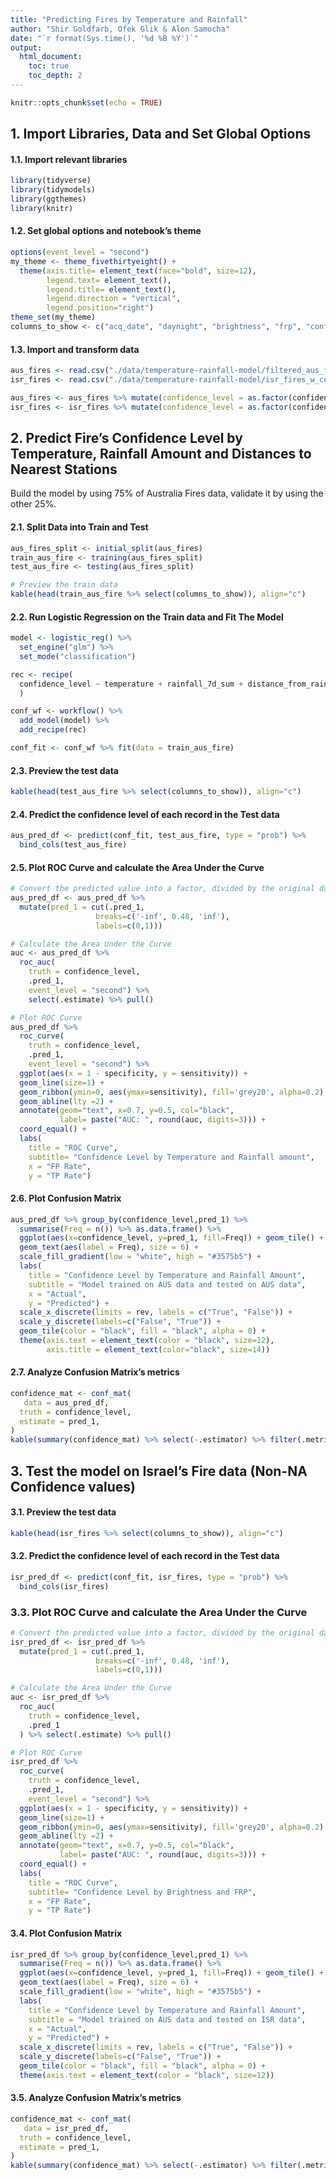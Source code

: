 ---
title: "Predicting Fires by Temperature and Rainfall"
author: "Shir Goldfarb, Ofek Glik & Alon Samocha"
date: "`r format(Sys.time(), '%d %B %Y')`"
output:
  html_document:
    toc: true
    toc_depth: 2
---

```{r setup, include=FALSE}
knitr::opts_chunk$set(echo = TRUE)
```

## 1. Import Libraries, Data and Set Global Options

#### 1.1. Import relevant libraries
```{r import_libraries, message=F, warning=F}
library(tidyverse)
library(tidymodels)
library(ggthemes)
library(knitr)
```

#### 1.2. Set global options and notebook's theme
```{r global_options}
options(event_level = "second")
my_theme <- theme_fivethirtyeight() + 
  theme(axis.title= element_text(face="bold", size=12),
        legend.text= element_text(),
        legend.title= element_text(),
        legend.direction = "vertical",
        legend.position="right")
theme_set(my_theme)
columns_to_show <- c("acq_date", "daynight", "brightness", "frp", "confidence_level", "rainfall_7d_sum", "temperature", "longitude", "latitude")
```

#### 1.3. Import and transform data
```{r import_data}
aus_fires <- read.csv("./data/temperature-rainfall-model/filtered_aus_fires.csv")
isr_fires <- read.csv("./data/temperature-rainfall-model/isr_fires_w_confidence.csv")

aus_fires <- aus_fires %>% mutate(confidence_level = as.factor(confidence_level)) %>% transform(acq_date = as.Date(acq_date)) %>% arrange(acq_date, acq_time)
isr_fires <- isr_fires %>% mutate(confidence_level = as.factor(confidence_level)) %>% transform(acq_date = as.Date(acq_date)) %>% arrange(acq_date, acq_time)
```

## 2. Predict Fire's Confidence Level by Temperature, Rainfall Amount and Distances to Nearest Stations
Build the model by using 75% of Australia Fires data, validate it by using the other 25%.


#### 2.1. Split Data into Train and Test
```{r train_test, warning=F, message=F}
aus_fires_split <- initial_split(aus_fires)
train_aus_fire <- training(aus_fires_split)
test_aus_fire <- testing(aus_fires_split)

# Preview the train data
kable(head(train_aus_fire %>% select(columns_to_show)), align="c")
```


#### 2.2. Run Logistic Regression on the Train data and Fit The Model
```{r reg_fit, warning=F}
model <- logistic_reg() %>% 
  set_engine("glm") %>%
  set_mode("classification")

rec <- recipe(
  confidence_level ~ temperature + rainfall_7d_sum + distance_from_rain_station + distance_from_temp_station, data=train_aus_fire 
  )

conf_wf <- workflow() %>% 
  add_model(model) %>%
  add_recipe(rec)

conf_fit <- conf_wf %>% fit(data = train_aus_fire)
```

#### 2.3. Preview the test data
```{r preview_test, warning=F, message=F}
kable(head(test_aus_fire %>% select(columns_to_show)), align="c")
```

#### 2.4. Predict the confidence level of each record in the Test data
```{r predict_test_aus}
aus_pred_df <- predict(conf_fit, test_aus_fire, type = "prob") %>% 
  bind_cols(test_aus_fire)
```

#### 2.5. Plot ROC Curve and calculate the Area Under the Curve
```{r roc_curve_aus}
# Convert the predicted value into a factor, divided by the original data (Mean - Standard Deviation)
aus_pred_df <- aus_pred_df %>%
  mutate(pred_1 = cut(.pred_1, 
                   breaks=c('-inf', 0.48, 'inf'), 
                   labels=c(0,1)))

# Calculate the Area Under the Curve
auc <- aus_pred_df %>%
  roc_auc(
    truth = confidence_level,
    .pred_1,
    event_level = "second") %>%
    select(.estimate) %>% pull()

# Plot ROC Curve
aus_pred_df %>%
  roc_curve(
    truth = confidence_level,
    .pred_1,
    event_level = "second") %>%
  ggplot(aes(x = 1 - specificity, y = sensitivity)) +
  geom_line(size=1) +
  geom_ribbon(ymin=0, aes(ymax=sensitivity), fill='grey20', alpha=0.2) +
  geom_abline(lty =2) +
  annotate(geom="text", x=0.7, y=0.5, col="black", 
           label= paste("AUC: ", round(auc, digits=3))) +
  coord_equal() +
  labs(
    title = "ROC Curve",
    subtitle= "Confidence Level by Temperature and Rainfall amount",
    x = "FP Rate",
    y = "TP Rate")
```

#### 2.6. Plot Confusion Matrix
```{r aus_conf_mat, warning=F, message=F}
aus_pred_df %>% group_by(confidence_level,pred_1) %>%
  summarise(Freq = n()) %>% as.data.frame() %>% 
  ggplot(aes(x=confidence_level, y=pred_1, fill=Freq)) + geom_tile() + 
  geom_text(aes(label = Freq), size = 6) +
  scale_fill_gradient(low = "white", high = "#3575b5") + 
  labs(
    title = "Confidence Level by Temperature and Rainfall Amount",
    subtitle = "Model trained on AUS data and tested on AUS data",
    x = "Actual",
    y = "Predicted") +
  scale_x_discrete(limits = rev, labels = c("True", "False")) +
  scale_y_discrete(labels=c("False", "True")) +
  geom_tile(color = "black", fill = "black", alpha = 0) +
  theme(axis.text = element_text(color = "black", size=12),
        axis.title = element_text(color="black", size=14))
```

#### 2.7. Analyze Confusion Matrix's metrics
```{r aus_metrics, warning=F, message=F}
confidence_mat <- conf_mat(
   data = aus_pred_df,
  truth = confidence_level,
  estimate = pred_1,
)
kable(summary(confidence_mat) %>% select(-.estimator) %>% filter(.metric %in% c("accuracy", "recall", "precision", "f_meas")), align="c")
```


## 3. Test the model on Israel's Fire data (Non-NA Confidence values)

#### 3.1. Preview the test data
```{r preview_isr, warning=F, message=F}
kable(head(isr_fires %>% select(columns_to_show)), align="c")
```

#### 3.2. Predict the confidence level of each record in the Test data
```{r predict_isr}
isr_pred_df <- predict(conf_fit, isr_fires, type = "prob") %>% 
  bind_cols(isr_fires)
```

### 3.3. Plot ROC Curve and calculate the Area Under the Curve
```{r roc_curve_isr}
# Convert the predicted value into a factor, divided by the original data (Mean - Standard Deviation)
isr_pred_df <- isr_pred_df %>%
  mutate(pred_1 = cut(.pred_1, 
                   breaks=c('-inf', 0.48, 'inf'), 
                   labels=c(0,1)))

# Calculate the Area Under the Curve
auc <- isr_pred_df %>%
  roc_auc(
    truth = confidence_level,
    .pred_1
  ) %>% select(.estimate) %>% pull()

# Plot ROC Curve
isr_pred_df %>%
  roc_curve(
    truth = confidence_level,
    .pred_1,
    event_level = "second") %>%
  ggplot(aes(x = 1 - specificity, y = sensitivity)) +
  geom_line(size=1) +
  geom_ribbon(ymin=0, aes(ymax=sensitivity), fill='grey20', alpha=0.2) +
  geom_abline(lty =2) +
  annotate(geom="text", x=0.7, y=0.5, col="black", 
           label= paste("AUC: ", round(auc, digits=3))) +
  coord_equal() +
  labs(
    title = "ROC Curve",
    subtitle= "Confidence Level by Brightness and FRP",
    x = "FP Rate",
    y = "TP Rate")
```

#### 3.4. Plot Confusion Matrix
```{r isr_conf_mat, warning=F, message=F}
isr_pred_df %>% group_by(confidence_level,pred_1) %>%
  summarise(Freq = n()) %>% as.data.frame() %>% 
  ggplot(aes(x=confidence_level, y=pred_1, fill=Freq)) + geom_tile() + 
  geom_text(aes(label = Freq), size = 6) +
  scale_fill_gradient(low = "white", high = "#3575b5") + 
  labs(
    title = "Confidence Level by Temperature and Rainfall Amount",
    subtitle = "Model trained on AUS data and tested on ISR data",
    x = "Actual",
    y = "Predicted") +
  scale_x_discrete(limits = rev, labels = c("True", "False")) +
  scale_y_discrete(labels=c("False", "True")) +
  geom_tile(color = "black", fill = "black", alpha = 0) +
  theme(axis.text = element_text(color = "black", size=12))
```


#### 3.5. Analyze Confusion Matrix's metrics
```{r isr_metrics, warning=F, message=F}
confidence_mat <- conf_mat(
   data = isr_pred_df,
  truth = confidence_level,
  estimate = pred_1,
)
kable(summary(confidence_mat) %>% select(-.estimator) %>% filter(.metric %in% c("accuracy", "recall", "precision", "f_meas")), align="c")
```
